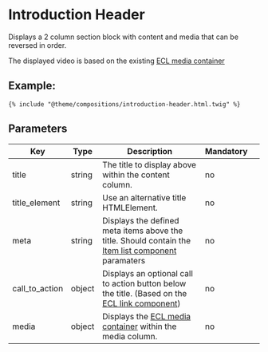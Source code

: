 # Introduction Header

Displays a 2 column section block with content and media that can be reversed in order.

The displayed video is based on the existing [ECL media container](https://ecl-twig-php.netlify.app/ec/?path=/story/components-media-container)

## Example:

```
{% include "@theme/compositions/introduction-header.html.twig" %}
```

## Parameters

| Key            | Type   | Description                                                                                                                                                                  | Mandatory |     |
| -------------- | ------ | ---------------------------------------------------------------------------------------------------------------------------------------------------------------------------- | --------- | --- |
| title          | string | The title to display above within the content column.                                                                                                                        | no        |     |
| title_element  | string | Use an alternative title HTMLElement.                                                                                                                                        | no        |     |
| meta           | string | Displays the defined meta items above the title. Should contain the [Item list component](/?path=/docs/components-item-list--base) paramaters                                | no        |     |
| call_to_action | object | Displays an optional call to action button below the title. (Based on the [ECL link component](https://ecl-twig-php.netlify.app/ec/?path=/story/components-navigation-link)) | no        |     |
| media          | object | Displays the [ECL media container](https://ecl-twig-php.netlify.app/ec/?path=/story/components-media-container) within the media column.                                     | no        |     |
